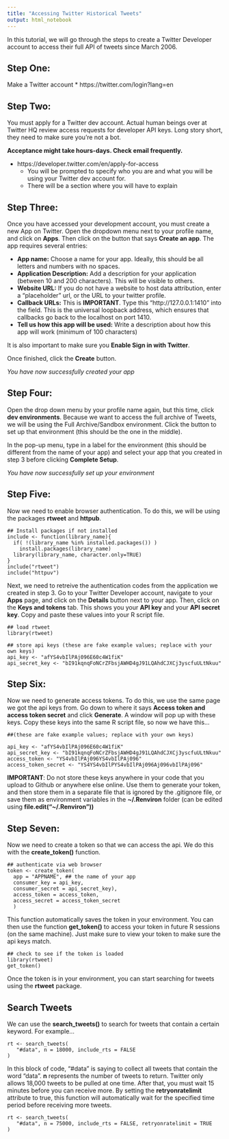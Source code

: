```yaml
---
title: "Accessing Twitter Historical Tweets"
output: html_notebook
---
```


In this tutorial, we will go through the steps to create a Twitter Developer account to access their full API of tweets since March 2006.  

## Step One:

Make a Twitter account
* https://twitter.com/login?lang=en

## Step Two:
You must apply for a Twitter dev account. Actual human beings over at Twitter HQ review access requests for developer API keys. Long story short, they need to make sure you're not a bot.

**Acceptance might take hours-days. Check email frequently.**

* https://developer.twitter.com/en/apply-for-access
    * You will be prompted to specify who you are and what you will be using your Twitter dev account for.
    * There will be a section where you will have to explain 


## Step Three:

Once you have accessed your development account, you must create a new App on Twitter. 
Open the dropdown menu next to your profile name, and click on **Apps**. Then click on the button that says **Create an app**. The app requires several entries:  

 * **App name:** Choose a name for your app. Ideally, this should be all letters and numbers with no spaces.
 * **Application Description:** Add a description for your application (between 10 and 200 characters). This will be visible to others.
 * **Website URL:** If you do not have a website to host data attribution, enter a "placeholder" url, or the URL to your twitter profile.
 * **Callback URLs:** This is **IMPORTANT**. Type this "http://127.0.0.1:1410" into the field. This is the universal loopback address, which ensures that callbacks go back to the localhost on port 1410.
 * **Tell us how this app will be used:** Write a description about how this app will work (minimum of 100 characters)  

It is also important to make sure you **Enable Sign in with Twitter**.  

Once finished, click the **Create** button. 

*You have now successfully created your app*  

## Step Four:
Open the drop down menu by your profile name again, but this time, click **dev environments**.
Because we want to access the full archive of Tweets, we will be using the Full Archive/Sandbox environment. Click the button to set up that environment (this should be the one in the middle).

In the pop-up menu, type in a label for the environment (this should be different from the name of your app) and select your app that you created in step 3 before clicking **Complete Setup**.  

*You have now successfully set up your environment*  

## Step Five: 
Now we need to enable browser authentication. To do this, we will be using the packages **rtweet** and **httpub**. 

```
## Install packages if not installed
include <- function(library_name){
  if( !(library_name %in% installed.packages()) )
    install.packages(library_name) 
  library(library_name, character.only=TRUE)
}
include("rtweet")
include("httpuv")
```

Next, we need to retreive the authentication codes from the application we created in step 3. Go to your Twitter Developer account, navigate to your **Apps** page, and click on the **Details** button next to your app. Then, click on the **Keys and tokens** tab. This shows you your **API key** and your **API secret key**. Copy and paste these values into your R script file.
```
## load rtweet
library(rtweet)

## store api keys (these are fake example values; replace with your own keys)
api_key <- "afYS4vbIlPAj096E60c4W1fiK"
api_secret_key <- "bI91kqnqFoNCrZFbsjAWHD4gJ91LQAhdCJXCj3yscfuULtNkuu"
```   

## Step Six:
Now we need to generate access tokens. To do this, we use the same page we got the api keys from. Go down to where it says **Access token and access token secret** and click **Generate**. A window will pop up with these keys. Copy these keys into the same R script file, so now we have this...   
```
##(these are fake example values; replace with your own keys)

api_key <- "afYS4vbIlPAj096E60c4W1fiK"
api_secret_key <- "bI91kqnqFoNCrZFbsjAWHD4gJ91LQAhdCJXCj3yscfuULtNkuu"
access_token <- "YS4vbIlPAj096YS4vbIlPAj096"
access_token_secret <- "YS4YS4vbIlPYS4vbIlPAj096Aj096vbIlPAj096"

```   
**IMPORTANT**: Do not store these keys anywhere in your code that you upload to Github or anywhere else online. Use them to generate your token, and then store them in a separate file that is ignored by the .gitignore file, or save them as environment variables in the **~/.Renviron** folder (can be edited using **file.edit("~/.Renviron"))**

## Step Seven:

Now we need to create a token so that we can access the api. We do this with the **create_token()** function. 

```
## authenticate via web browser
token <- create_token(
  app = "APPNAME", ## the name of your app
  consumer_key = api_key,
  consumer_secret = api_secret_key),
  access_token = access_token,
  access_secret = access_token_secret
  )
```

This function automatically saves the token in your environment. You can then use the function **get_token()** to access your token in future R sessions (on the same machine). Just make sure to view your token to make sure the api keys match. 

```
## check to see if the token is loaded
library(rtweet)
get_token()
```

Once the token is in your environment, you can start searching for tweets using the **rtweet** package.  

## Search Tweets
We can use the **search_tweets()** to search for tweets that contain a certain keyword. For example...   
```
rt <- search_tweets(
   "#data", n = 18000, include_rts = FALSE
)

```
In this block of code, "#data" is saying to collect all tweets that contain the word "data". **n** represents the number of tweets to return. Twitter only allows 18,000 tweets to be pulled at one time. After that, you must wait 15 minutes before you can receive more. By setting the **retryonratelimit** attribute to true, this function will automatically wait for the specified time period before receiving more tweets.

```
rt <- search_tweets(
   "#data", n = 75000, include_rts = FALSE, retryonratelimit = TRUE
)
```
